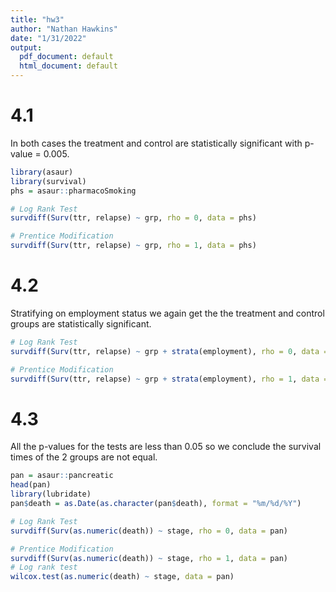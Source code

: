 ---
title: "hw3"
author: "Nathan Hawkins"
date: "1/31/2022"
output:
  pdf_document: default
  html_document: default
---

# 4.1
In both cases the treatment and control are statistically significant with p-value = 0.005.
```{r}
library(asaur)
library(survival)
phs = asaur::pharmacoSmoking

# Log Rank Test
survdiff(Surv(ttr, relapse) ~ grp, rho = 0, data = phs)

# Prentice Modification
survdiff(Surv(ttr, relapse) ~ grp, rho = 1, data = phs)

```


# 4.2
Stratifying on employment status we again get the the treatment and control groups are statistically significant.

```{r}
# Log Rank Test
survdiff(Surv(ttr, relapse) ~ grp + strata(employment), rho = 0, data = phs)

# Prentice Modification
survdiff(Surv(ttr, relapse) ~ grp + strata(employment), rho = 1, data = phs)
```

# 4.3

All the p-values for the tests are less than 0.05 so we conclude the survival times of the 2 groups are not equal.
```{r}
pan = asaur::pancreatic
head(pan)
library(lubridate)
pan$death = as.Date(as.character(pan$death), format = "%m/%d/%Y")

# Log Rank Test
survdiff(Surv(as.numeric(death)) ~ stage, rho = 0, data = pan)

# Prentice Modification
survdiff(Surv(as.numeric(death)) ~ stage, rho = 1, data = pan)
# Log rank test
wilcox.test(as.numeric(death) ~ stage, data = pan)
```

